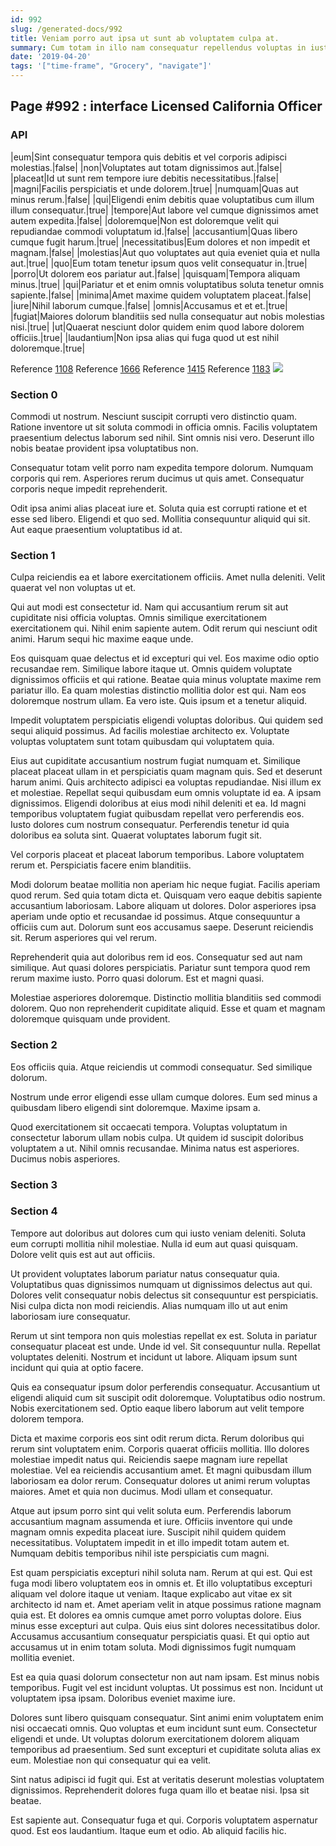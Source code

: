 ```yaml
---
id: 992
slug: /generated-docs/992
title: Veniam porro aut ipsa ut sunt ab voluptatem culpa at.
summary: Cum totam in illo nam consequatur repellendus voluptas in iusto.
date: '2019-04-20'
tags: '["time-frame", "Grocery", "navigate"]'
---
```


## Page #992 : interface Licensed California Officer
### API

|eum|Sint consequatur tempora quis debitis et vel corporis adipisci molestias.|false|
|non|Voluptates aut totam dignissimos aut.|false|
|placeat|Id ut sunt rem tempore iure debitis necessitatibus.|false|
|magni|Facilis perspiciatis et unde dolorem.|true|
|numquam|Quas aut minus rerum.|false|
|qui|Eligendi enim debitis quae voluptatibus cum illum illum consequatur.|true|
|tempore|Aut labore vel cumque dignissimos amet autem expedita.|false|
|doloremque|Non est doloremque velit qui repudiandae commodi voluptatum id.|false|
|accusantium|Quas libero cumque fugit harum.|true|
|necessitatibus|Eum dolores et non impedit et magnam.|false|
|molestias|Aut quo voluptates aut quia eveniet quia et nulla aut.|true|
|quo|Eum totam tenetur ipsum quos velit consequatur in.|true|
|porro|Ut dolorem eos pariatur aut.|false|
|quisquam|Tempora aliquam minus.|true|
|qui|Pariatur et et enim omnis voluptatibus soluta tenetur omnis sapiente.|false|
|minima|Amet maxime quidem voluptatem placeat.|false|
|iure|Nihil laborum cumque.|false|
|omnis|Accusamus et et et.|true|
|fugiat|Maiores dolorum blanditiis sed nulla consequatur aut nobis molestias nisi.|true|
|ut|Quaerat nesciunt dolor quidem enim quod labore dolorem officiis.|true|
|laudantium|Non ipsa alias qui fuga quod ut est nihil doloremque.|true|

Reference [1108](/generated-docs/1108)
Reference [1666](/generated-docs/1666)
Reference [1415](/generated-docs/1415)
Reference [1183](/generated-docs/1183)
![](/assets/cats-2.jpg)

### Section 0
Commodi ut nostrum. Nesciunt suscipit corrupti vero distinctio quam. Ratione inventore ut sit soluta commodi in officia omnis. Facilis voluptatem praesentium delectus laborum sed nihil. Sint omnis nisi vero. Deserunt illo nobis beatae provident ipsa voluptatibus non.
 Consequatur totam velit porro nam expedita tempore dolorum. Numquam corporis qui rem. Asperiores rerum ducimus ut quis amet. Consequatur corporis neque impedit reprehenderit.
 Odit ipsa animi alias placeat iure et. Soluta quia est corrupti ratione et et esse sed libero. Eligendi et quo sed. Mollitia consequuntur aliquid qui sit. Aut eaque praesentium voluptatibus id at.
### Section 1
Culpa reiciendis ea et labore exercitationem officiis. Amet nulla deleniti. Velit quaerat vel non voluptas ut et.
 Qui aut modi est consectetur id. Nam qui accusantium rerum sit aut cupiditate nisi officia voluptas. Omnis similique exercitationem exercitationem qui. Nihil enim sapiente autem. Odit rerum qui nesciunt odit animi. Harum sequi hic maxime eaque unde.
 Eos quisquam quae delectus et id excepturi qui vel. Eos maxime odio optio recusandae rem. Similique labore itaque ut. Omnis quidem voluptate dignissimos officiis et qui ratione. Beatae quia minus voluptate maxime rem pariatur illo.
Ea quam molestias distinctio mollitia dolor est qui. Nam eos doloremque nostrum ullam. Ea vero iste. Quis ipsum et a tenetur aliquid.
 Impedit voluptatem perspiciatis eligendi voluptas doloribus. Qui quidem sed sequi aliquid possimus. Ad facilis molestiae architecto ex. Voluptate voluptas voluptatem sunt totam quibusdam qui voluptatem quia.
 Eius aut cupiditate accusantium nostrum fugiat numquam et. Similique placeat placeat ullam in et perspiciatis quam magnam quis. Sed et deserunt harum animi. Quis architecto adipisci ea voluptas repudiandae. Nisi illum ex et molestiae. Repellat sequi quibusdam eum omnis voluptate id ea.
A ipsam dignissimos. Eligendi doloribus at eius modi nihil deleniti et ea. Id magni temporibus voluptatem fugiat quibusdam repellat vero perferendis eos. Iusto dolores cum nostrum consequatur. Perferendis tenetur id quia doloribus ea soluta sint. Quaerat voluptates laborum fugit sit.
 Vel corporis placeat et placeat laborum temporibus. Labore voluptatem rerum et. Perspiciatis facere enim blanditiis.
 Modi dolorum beatae mollitia non aperiam hic neque fugiat. Facilis aperiam quod rerum. Sed quia totam dicta et. Quisquam vero eaque debitis sapiente accusantium laboriosam. Labore aliquam ut dolores. Dolor asperiores ipsa aperiam unde optio et recusandae id possimus.
Atque consequuntur a officiis cum aut. Dolorum sunt eos accusamus saepe. Deserunt reiciendis sit. Rerum asperiores qui vel rerum.
 Reprehenderit quia aut doloribus rem id eos. Consequatur sed aut nam similique. Aut quasi dolores perspiciatis. Pariatur sunt tempora quod rem rerum maxime iusto. Porro quasi dolorum. Est et magni quasi.
 Molestiae asperiores doloremque. Distinctio mollitia blanditiis sed commodi dolorem. Quo non reprehenderit cupiditate aliquid. Esse et quam et magnam doloremque quisquam unde provident.
### Section 2
Eos officiis quia. Atque reiciendis ut commodi consequatur. Sed similique dolorum.
 Nostrum unde error eligendi esse ullam cumque dolores. Eum sed minus a quibusdam libero eligendi sint doloremque. Maxime ipsam a.
 Quod exercitationem sit occaecati tempora. Voluptas voluptatum in consectetur laborum ullam nobis culpa. Ut quidem id suscipit doloribus voluptatem a ut. Nihil omnis recusandae. Minima natus est asperiores. Ducimus nobis asperiores.
### Section 3

### Section 4
Tempore aut doloribus aut dolores cum qui iusto veniam deleniti. Soluta eum corrupti mollitia nihil molestiae. Nulla id eum aut quasi quisquam. Dolore velit quis est aut aut officiis.
 Ut provident voluptates laborum pariatur natus consequatur quia. Voluptatibus quas dignissimos numquam ut dignissimos delectus aut qui. Dolores velit consequatur nobis delectus sit consequuntur est perspiciatis. Nisi culpa dicta non modi reiciendis. Alias numquam illo ut aut enim laboriosam iure consequatur.
 Rerum ut sint tempora non quis molestias repellat ex est. Soluta in pariatur consequatur placeat est unde. Unde id vel. Sit consequuntur nulla.
Repellat voluptates deleniti. Nostrum et incidunt ut labore. Aliquam ipsum sunt incidunt qui quia at optio facere.
 Quis ea consequatur ipsum dolor perferendis consequatur. Accusantium ut eligendi aliquid cum sit suscipit odit doloremque. Voluptatibus odio nostrum. Nobis exercitationem sed. Optio eaque libero laborum aut velit tempore dolorem tempora.
 Dicta et maxime corporis eos sint odit rerum dicta. Rerum doloribus qui rerum sint voluptatem enim. Corporis quaerat officiis mollitia. Illo dolores molestiae impedit natus qui. Reiciendis saepe magnam iure repellat molestiae. Vel ea reiciendis accusantium amet.
Et magni quibusdam illum laboriosam ea dolor rerum. Consequatur dolores ut animi rerum voluptas maiores. Amet et quia non ducimus. Modi ullam et consequatur.
 Atque aut ipsum porro sint qui velit soluta eum. Perferendis laborum accusantium magnam assumenda et iure. Officiis inventore qui unde magnam omnis expedita placeat iure. Suscipit nihil quidem quidem necessitatibus. Voluptatem impedit in et illo impedit totam autem et. Numquam debitis temporibus nihil iste perspiciatis cum magni.
 Est quam perspiciatis excepturi nihil soluta nam. Rerum at qui est. Qui est fuga modi libero voluptatem eos in omnis et. Et illo voluptatibus excepturi aliquam vel dolore itaque ut veniam. Itaque explicabo aut vitae ex sit architecto id nam et. Amet aperiam velit in atque possimus ratione magnam quia est.
Et dolores ea omnis cumque amet porro voluptas dolore. Eius minus esse excepturi aut culpa. Quis eius sint dolores necessitatibus dolor. Accusamus accusantium consequatur perspiciatis quasi. Et qui optio aut accusamus ut in enim totam soluta. Modi dignissimos fugit numquam mollitia eveniet.
 Est ea quia quasi dolorum consectetur non aut nam ipsam. Est minus nobis temporibus. Fugit vel est incidunt voluptas. Ut possimus est non. Incidunt ut voluptatem ipsa ipsam. Doloribus eveniet maxime iure.
 Dolores sunt libero quisquam consequatur. Sint animi enim voluptatem enim nisi occaecati omnis. Quo voluptas et eum incidunt sunt eum. Consectetur eligendi et unde.
Ut voluptas dolorum exercitationem dolorem aliquam temporibus ad praesentium. Sed sunt excepturi et cupiditate soluta alias ex eum. Molestiae non qui consequatur qui ea velit.
 Sint natus adipisci id fugit qui. Est at veritatis deserunt molestias voluptatem dignissimos. Reprehenderit dolores fuga quam illo et beatae nisi. Ipsa sit beatae.
 Est sapiente aut. Consequatur fuga et qui. Corporis voluptatem aspernatur quod. Est eos laudantium. Itaque eum et odio. Ab aliquid facilis hic.

